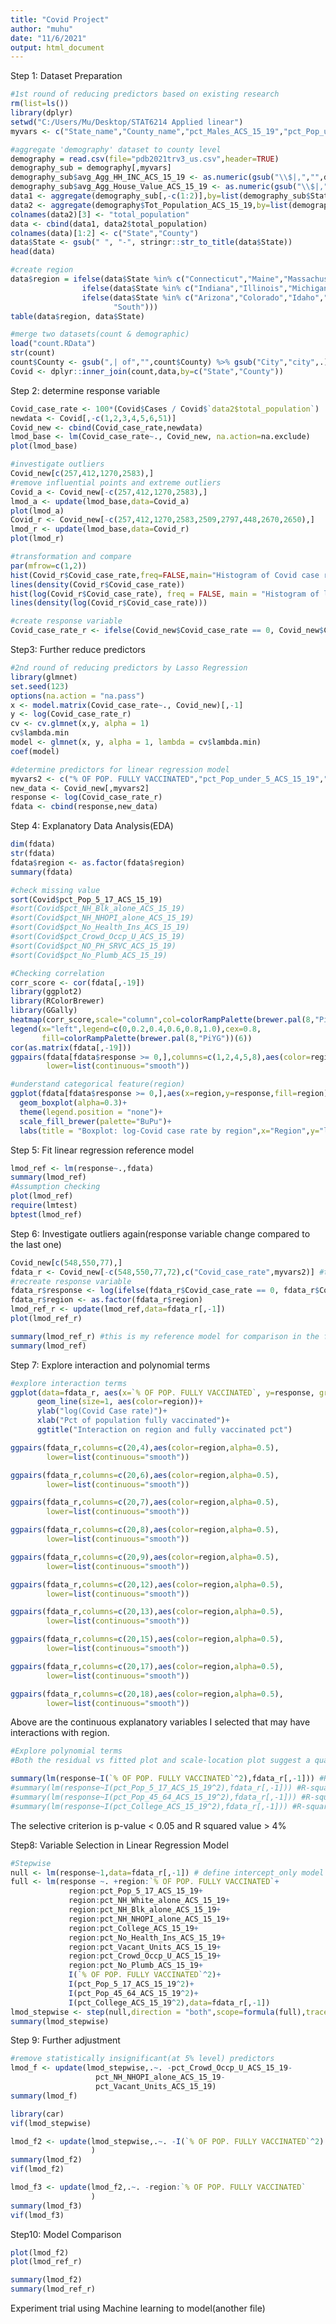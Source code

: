---
title: "Covid Project"
author: "muhu"
date: "11/6/2021"
output: html_document
---
Step 1: Dataset Preparation
```{r}
#1st round of reducing predictors based on existing research
rm(list=ls())
library(dplyr)
setwd("C:/Users/Mu/Desktop/STAT6214 Applied linear")
myvars <- c("State_name","County_name","pct_Males_ACS_15_19","pct_Pop_under_5_ACS_15_19","pct_Pop_5_17_ACS_15_19","pct_Pop_18_24_ACS_15_19","pct_Pop_25_44_ACS_15_19","pct_Pop_45_64_ACS_15_19","pct_Pop_65plus_ACS_15_19","pct_Hispanic_ACS_15_19","pct_NH_White_alone_ACS_15_19","pct_NH_Blk_alone_ACS_15_19","pct_NH_AIAN_alone_ACS_15_19","pct_NH_Asian_alone_ACS_15_19","pct_NH_NHOPI_alone_ACS_15_19","pct_NH_SOR_alone_ACS_15_19","pct_Not_HS_Grad_ACS_15_19","pct_College_ACS_15_19","pct_Pov_Univ_ACS_15_19","pct_Prs_Blw_Pov_Lev_ACS_15_19","pct_One_Health_Ins_ACS_15_19","pct_TwoPHealthIns_ACS_15_19","pct_No_Health_Ins_ACS_15_19","pct_Civ_unemp_16p_ACS_15_19","pct_Civ_unemp_16_24_ACS_15_19","pct_Civ_unemp_25_44_ACS_15_19","pct_Civ_unemp_45_64_ACS_15_19","pct_Pop_Disabled_ACS_15_19","pct_Children_in_Pov_ACS_15_19","pct_NoHealthIns_U19_ACS_15_19","pct_NoHealthIns1964_ACS_15_19","pct_NoHealthIns_65P_ACS_15_19","avg_Tot_Prns_in_HHD_ACS_15_19","avg_Agg_HH_INC_ACS_15_19","pct_Vacant_Units_ACS_15_19","pct_Renter_Occp_HU_ACS_15_19","pct_Crowd_Occp_U_ACS_15_19","pct_NO_PH_SRVC_ACS_15_19","pct_No_Plumb_ACS_15_19","avg_Agg_House_Value_ACS_15_19","pct_HHD_w_Computer_ACS_15_19","pct_HHD_No_Internet_ACS_15_19","pct_Vacants_CEN_2010","pct_Schl_Enroll_3_4_ACS_15_19")

#aggregate 'demography' dataset to county level
demography = read.csv(file="pdb2021trv3_us.csv",header=TRUE)
demography_sub = demography[,myvars]
demography_sub$avg_Agg_HH_INC_ACS_15_19 <- as.numeric(gsub("\\$|,","",demography_sub$avg_Agg_HH_INC_ACS_15_19))
demography_sub$avg_Agg_House_Value_ACS_15_19 <- as.numeric(gsub("\\$|,","",demography_sub$avg_Agg_House_Value_ACS_15_19))
data1 <- aggregate(demography_sub[,-c(1:2)],by=list(demography_sub$State_name,demography_sub$County_name),mean,na.rm=TRUE)
data2 <- aggregate(demography$Tot_Population_ACS_15_19,by=list(demography$State_name,demography$County_name),sum,na.rm=TRUE)
colnames(data2)[3] <- "total_population"
data <- cbind(data1, data2$total_population) 
colnames(data)[1:2] <- c("State","County")
data$State <- gsub(" ", "-", stringr::str_to_title(data$State))
head(data)

#create region 
data$region = ifelse(data$State %in% c("Connecticut","Maine","Massachusetts","New Hampshire","Rhode Island","Vermont","New Jersey","New York","Pennsylvania"),"Northeast",
                ifelse(data$State %in% c("Indiana","Illinois","Michigan","Ohio","Wisconsin","Iowa","Kansas","Minnesota","Missouri","Nebraska","North Dakota","South Dakota"), "Midwest",
                ifelse(data$State %in% c("Arizona","Colorado","Idaho","New Mexico","Montana","Utah","Nevada","Wyoming","Alaska","California","Hawaii","Oregon","Washington"),"West",
                       "South")))
table(data$region, data$State)

#merge two datasets(count & demographic)
load("count.RData")
str(count)
count$County <- gsub(",| of","",count$County) %>% gsub("City","city",.)
Covid <- dplyr::inner_join(count,data,by=c("State","County"))
```
Step 2: determine response variable
```{r}
Covid_case_rate <- 100*(Covid$Cases / Covid$`data2$total_population`)
newdata <- Covid[,-c(1,2,3,4,5,6,51)]
Covid_new <- cbind(Covid_case_rate,newdata)
lmod_base <- lm(Covid_case_rate~., Covid_new, na.action=na.exclude)
plot(lmod_base)

#investigate outliers
Covid_new[c(257,412,1270,2583),]
#remove influential points and extreme outliers
Covid_a <- Covid_new[-c(257,412,1270,2583),]
lmod_a <- update(lmod_base,data=Covid_a)
plot(lmod_a)
Covid_r <- Covid_new[-c(257,412,1270,2583,2509,2797,448,2670,2650),]
lmod_r <- update(lmod_base,data=Covid_r)
plot(lmod_r)

#transformation and compare
par(mfrow=c(1,2))
hist(Covid_r$Covid_case_rate,freq=FALSE,main="Histogram of Covid case rate",xlab="Covid case rate",ylim = c(0,0.12))
lines(density(Covid_r$Covid_case_rate))
hist(log(Covid_r$Covid_case_rate), freq = FALSE, main = "Histogram of log(Covid case rate)", xlab = "log(Covid case rate)",ylim = c(0,2.0))
lines(density(log(Covid_r$Covid_case_rate)))

#create response variable
Covid_case_rate_r <- ifelse(Covid_new$Covid_case_rate == 0, Covid_new$Covid_case_rate+0.000001,Covid_new$Covid_case_rate)

```

Step3: Further reduce predictors
```{r}
#2nd round of reducing predictors by Lasso Regression
library(glmnet)
set.seed(123)
options(na.action = "na.pass")
x <- model.matrix(Covid_case_rate~., Covid_new)[,-1]
y <- log(Covid_case_rate_r)
cv <- cv.glmnet(x,y, alpha = 1)
cv$lambda.min
model <- glmnet(x, y, alpha = 1, lambda = cv$lambda.min)
coef(model)

#determine predictors for linear regression model
myvars2 <- c("% OF POP. FULLY VACCINATED","pct_Pop_under_5_ACS_15_19","pct_Pop_5_17_ACS_15_19","pct_Pop_45_64_ACS_15_19","pct_NH_White_alone_ACS_15_19","pct_NH_Blk_alone_ACS_15_19","pct_NH_NHOPI_alone_ACS_15_19","pct_College_ACS_15_19","pct_Pov_Univ_ACS_15_19","pct_TwoPHealthIns_ACS_15_19","pct_No_Health_Ins_ACS_15_19","pct_Vacant_Units_ACS_15_19","pct_Renter_Occp_HU_ACS_15_19","pct_Crowd_Occp_U_ACS_15_19","pct_NO_PH_SRVC_ACS_15_19","pct_No_Plumb_ACS_15_19","pct_HHD_w_Computer_ACS_15_19","region")
new_data <- Covid_new[,myvars2]
response <- log(Covid_case_rate_r)
fdata <- cbind(response,new_data)
```

Step 4: Explanatory Data Analysis(EDA)
```{r}
dim(fdata)
str(fdata)
fdata$region <- as.factor(fdata$region)
summary(fdata)

#check missing value
sort(Covid$pct_Pop_5_17_ACS_15_19)
#sort(Covid$pct_NH_Blk_alone_ACS_15_19)
#sort(Covid$pct_NH_NHOPI_alone_ACS_15_19)
#sort(Covid$pct_No_Health_Ins_ACS_15_19)
#sort(Covid$pct_Crowd_Occp_U_ACS_15_19)
#sort(Covid$pct_NO_PH_SRVC_ACS_15_19)
#sort(Covid$pct_No_Plumb_ACS_15_19)

#Checking correlation
corr_score <- cor(fdata[,-19])
library(ggplot2)
library(RColorBrewer)
library(GGally)
heatmap(corr_score,scale="column",col=colorRampPalette(brewer.pal(8,"PiYG"))(18))
legend(x="left",legend=c(0,0.2,0.4,0.6,0.8,1.0),cex=0.8,
       fill=colorRampPalette(brewer.pal(8,"PiYG"))(6))
cor(as.matrix(fdata[,-19]))
ggpairs(fdata[fdata$response >= 0,],columns=c(1,2,4,5,8),aes(color=region,alpha=0.5),
        lower=list(continuous="smooth"))

#understand categorical feature(region)
ggplot(fdata[fdata$response >= 0,],aes(x=region,y=response,fill=region),)+
  geom_boxplot(alpha=0.3)+
  theme(legend.position = "none")+
  scale_fill_brewer(palette="BuPu")+
  labs(title = "Boxplot: log-Covid case rate by region",x="Region",y="log(Covid case rate)")
```

Step 5: Fit linear regression reference model
```{r}
lmod_ref <- lm(response~.,fdata)
summary(lmod_ref)
#Assumption checking
plot(lmod_ref)
require(lmtest)
bptest(lmod_ref)
```

Step 6: Investigate outliers again(response variable change compared to the last one)
```{r}
Covid_new[c(548,550,77),]
fdata_r <- Covid_new[-c(548,550,77,72),c("Covid_case_rate",myvars2)] #this is my final dataset
#recreate response variable
fdata_r$response <- log(ifelse(fdata_r$Covid_case_rate == 0, fdata_r$Covid_case_rate+0.000001,fdata_r$Covid_case_rate))
fdata_r$region <- as.factor(fdata_r$region)
lmod_ref_r <- update(lmod_ref,data=fdata_r[,-1])
plot(lmod_ref_r)
```

```{r}
summary(lmod_ref_r) #this is my reference model for comparison in the future
summary(lmod_ref)
```

Step 7: Explore interaction and polynomial terms
```{r}
#explore interaction terms
ggplot(data=fdata_r, aes(x=`% OF POP. FULLY VACCINATED`, y=response, group=region))+
      geom_line(size=1, aes(color=region))+
      ylab("log(Covid Case rate)")+
      xlab("Pct of population fully vaccinated")+
      ggtitle("Interaction on region and fully vaccinated pct")
```

```{r}
ggpairs(fdata_r,columns=c(20,4),aes(color=region,alpha=0.5),
        lower=list(continuous="smooth"))
```

```{r}
ggpairs(fdata_r,columns=c(20,6),aes(color=region,alpha=0.5),
        lower=list(continuous="smooth"))
```
```{r}
ggpairs(fdata_r,columns=c(20,7),aes(color=region,alpha=0.5),
        lower=list(continuous="smooth"))
```
```{r}
ggpairs(fdata_r,columns=c(20,8),aes(color=region,alpha=0.5),
        lower=list(continuous="smooth"))
```
```{r}
ggpairs(fdata_r,columns=c(20,9),aes(color=region,alpha=0.5),
        lower=list(continuous="smooth"))
```
```{r}
ggpairs(fdata_r,columns=c(20,12),aes(color=region,alpha=0.5),
        lower=list(continuous="smooth"))
```
```{r}
ggpairs(fdata_r,columns=c(20,13),aes(color=region,alpha=0.5),
        lower=list(continuous="smooth"))
```
```{r}
ggpairs(fdata_r,columns=c(20,15),aes(color=region,alpha=0.5),
        lower=list(continuous="smooth"))
```
```{r}
ggpairs(fdata_r,columns=c(20,17),aes(color=region,alpha=0.5),
        lower=list(continuous="smooth"))
```
```{r}
ggpairs(fdata_r,columns=c(20,18),aes(color=region,alpha=0.5),
        lower=list(continuous="smooth"))
```

Above are the continuous explanatory variables I selected that may have interactions with region.
```{r}
#Explore polynomial terms
#Both the residual vs fitted plot and scale-location plot suggest a quadratic term

summary(lm(response~I(`% OF POP. FULLY VACCINATED`^2),fdata_r[,-1])) #R-square-value:14
#summary(lm(response~I(pct_Pop_5_17_ACS_15_19^2),fdata_r[,-1])) #R-square-value:5.9
#summary(lm(response~I(pct_Pop_45_64_ACS_15_19^2),fdata_r[,-1])) #R-square-value:4.7
#summary(lm(response~I(pct_College_ACS_15_19^2),fdata_r[,-1])) #R-square-value:11.22

```
The selective criterion is p-value < 0.05 and R squared value > 4%

Step8: Variable Selection in Linear Regression Model
```{r}
#Stepwise
null <- lm(response~1,data=fdata_r[,-1]) # define intercept_only model
full <- lm(response ~. +region:`% OF POP. FULLY VACCINATED`+
             region:pct_Pop_5_17_ACS_15_19+
             region:pct_NH_White_alone_ACS_15_19+
             region:pct_NH_Blk_alone_ACS_15_19+
             region:pct_NH_NHOPI_alone_ACS_15_19+
             region:pct_College_ACS_15_19+
             region:pct_No_Health_Ins_ACS_15_19+
             region:pct_Vacant_Units_ACS_15_19+
             region:pct_Crowd_Occp_U_ACS_15_19+
             region:pct_No_Plumb_ACS_15_19+
             I(`% OF POP. FULLY VACCINATED`^2)+
             I(pct_Pop_5_17_ACS_15_19^2)+
             I(pct_Pop_45_64_ACS_15_19^2)+
             I(pct_College_ACS_15_19^2),data=fdata_r[,-1])
lmod_stepwise <- step(null,direction = "both",scope=formula(full),trace=0)
summary(lmod_stepwise)
```

Step 9: Further adjustment
```{r}
#remove statistically insignificant(at 5% level) predictors
lmod_f <- update(lmod_stepwise,.~. -pct_Crowd_Occp_U_ACS_15_19-
                   pct_NH_NHOPI_alone_ACS_15_19-
                   pct_Vacant_Units_ACS_15_19)
summary(lmod_f)
```
```{r}
library(car)
vif(lmod_stepwise)
```
```{r}
lmod_f2 <- update(lmod_stepwise,.~. -I(`% OF POP. FULLY VACCINATED`^2)
                  )
summary(lmod_f2)
vif(lmod_f2)
```
```{r}
lmod_f3 <- update(lmod_f2,.~. -region:`% OF POP. FULLY VACCINATED`
                  )
summary(lmod_f3)
vif(lmod_f3)
```
Step10: Model Comparison
```{r}
plot(lmod_f2)
plot(lmod_ref_r)
```

```{r}
summary(lmod_f2)
summary(lmod_ref_r)
```

Experiment trial using Machine learning to model(another file)


